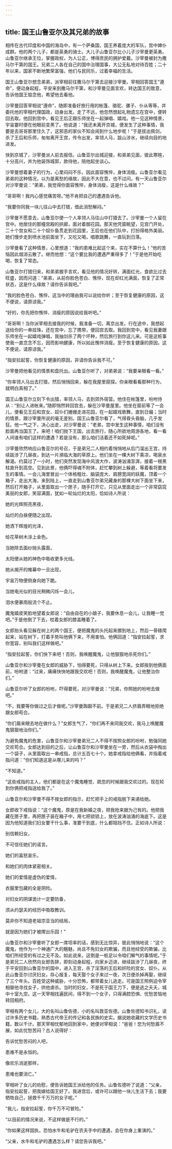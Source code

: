 ```yaml
---
---
---
```

title: 国王山鲁亚尔及其兄弟的故事
---




相传在古代印度和中国的海岛中，有一个萨桑国，国王养着庞大的军队，宫中婢仆成群。他的两个儿子，都是英勇的骑士。大儿子山鲁亚尔比小儿子沙宰曼更英勇。山鲁亚尔继承王位，掌握政权，为人公正，博得庶民的拥护爱戴。沙宰曼被封为撒马尔干第的国王。兄弟二人各在自己的国中治理国事，大公无私地对待百姓；二十年以来，国家不断地繁荣富强，他们与民同乐，过着幸福的生活。

国王山鲁亚尔想念弟弟，派宰相前往撒马尔干第去迎接沙宰曼。宰相回答国王“遵命”，便动身起程，平安来到撒马尔干第，和沙宰曼见面言欢，转达国王的致意，告诉他国王惦念他，希望他去看他。

沙宰曼回答宰相说“遵命”，随即准备好旅行用的帐篷、骆驼、骡子、仆从等等，并委托他的宰相代理国政，动身出发。走了不远，他忽然想起礼物遗忘在宫中，便转回去取。他回到宫中，看见王后正跟乐师坐在一起弹唱、嬉戏。他一见这种情景，宇宙霎时便在他眼前变黑了。他说道：“我还未离开京城，便发生了这种事情，我要是去哥哥那里住久了，这邪恶的家伙不知会闹到什么地步呢！”于是拔出佩剑，杀了王后和乐师，匆匆离开王宫，传令出发，率领人马，跋山涉水，继续向目的地进发。

快到京城了，沙宰曼派人前去报信。山鲁亚尔出城迎接，和弟弟见面，彼此寒暄，十分高兴，并为他装饰城郭，款待他，陪他起坐谈心。

沙宰曼想着妻子的行为，心里闷闷不乐，因此面容憔悴，身体消瘦。山鲁亚尔看见弟弟的这种情况，以为是离愁的缘故，因此不大在意，也不过问。有一天山鲁亚尔对沙宰曼说：“弟弟，我觉得你面容憔悴，身体消瘦，这是什么缘故？”

“哥哥啊！我内心感觉痛苦呀。”他不肯把自己的遭遇告诉他。

“我要你同我一块儿往山中去打猎，借此消愁解闷。”

沙宰曼不愿意去，山鲁亚尔便一个人率领人马往山中打猎去了。沙宰曼一个人留在宫中。他居住的那幢宫殿的拱廊，面对着御花园。那天他凭窗眺望，见宫门开处，二十个宫女和二十个奴仆鱼贯走到花园里，王后也在他们队中，打扮得格外美丽。她们慢步走到喷水池前面坐下，又吃又喝，唱歌跳舞，一直玩到日落。

沙宰曼看了这种情景，心里想道：“我的患难比起这个来，实在不算什么！”他的苦恼因此烟消云散了。继而他想：“这个要比我的遭遇严重得多了！”于是他开始吃喝，恢复了常态。

山鲁亚尔打猎归来，和弟弟握手言欢，看见他的情况好转，满面红光，食欲比过去旺盛，因而问道：“弟弟，从前你脸色苍白、憔悴，现在却红光满面，恢复了正常状态，这是什么缘故？请你告诉我吧。”

“我的脸色苍白、憔悴，这当中的理由我可以说给你听；至于恢复健康的原因，这不便说，请原谅我。”

“好的，你先把你憔悴、消瘦的原因说给我听吧。”

“哥哥啊！当你派宰相去接我的时候，我准备一切，离京出发。行在途中，我想起送给你的一串挂珠，还在宫中，忘了携带，便回宫去取。我回到宫中，看见我妻跟乐师坐在一起嬉戏弹唱，我抽剑杀了两个坏种，然后旅行到你这儿来。可是这桩事使我一直念念不忘，因而影响健康，所以如此憔悴消瘦。至于恢复健康的原因，这不便说，请原谅我。”

“指安拉起誓，你恢复健康的原因，非请你告诉我不可。”

沙宰曼把他看见的情景和盘托出。山鲁亚尔听了，对弟弟说：“我要亲眼看一看。”

“你率领人马出去打猎，然后悄悄回来，躲在我屋里窥探。你亲眼看看那种行为，就明白真相了。”

国王山鲁亚尔立刻下令出猎，率领人马，去到郊外宿营。他住在帐篷里，吩咐侍从：“别让人进帐来。”随即悄然转回宫去，躲在沙宰曼屋里。他坐在窗前等了一会儿，便看见王后和宫女、奴仆们姗姗走进花园，在一起嬉戏歌舞，直到日偏；当时的情景，跟沙宰曼所说的毫无差别。国王山鲁亚尔看了，气得昏头昏脑，几乎发狂。他一气之下，决心出走，对沙宰曼说：“老弟，宫中发生这种事情，咱们没有脸面再当国王了。来吧！咱们抛下王国，出去旅行，随心所欲地周游各地，看一看人间谁有咱们这样的遭遇？若是没有，那么咱们活着还不如死掉呢。”

沙宰曼欣然响应山鲁亚尔的号召，于是弟兄二人相约着悄悄地从后门溜出王宫，持续跋涉了几昼夜，到达一片濒临大海的草原上。他们坐在一棵大树下乘凉，喝泉水解渴。约莫过了一小时，他们突然发现海中风浪大作，波涛汹涌澎湃，接着一根黑柱直升到高空。见到此景，他俩吓得魂不附体，赶忙攀到树上躲避，等着看将要发生的事情。一会儿海里冒出一个体格粗壮、脑袋庞大、肩膀宽阔的妖魔，顶着一个箱子，走出大海，来到陆上，一直走到山鲁亚尔弟兄藏身的那棵大树下面坐下来，然后打开箱子，从里面取出一个匣子，随手打开它，只见从里面走出一个非常窈窕美丽的女郎，笑容满面，犹如一轮灿烂的太阳，恰如诗人所说：

她的光辉照亮黑夜，

灿烂的白昼便随之出现。

她洒下辉煌的光泽，

给花草树木涂上金色。

当她除去面纱抛头露面，

太阳便从她的神色中吸收更多光线。

她从揭开的帷幕中一旦出现，

宇宙万物便侧身向她下跪。

当她电光似的目光稍微闪烁一会儿，

泪水便暴雨般流个不止。

魔鬼嬉皮笑脸地望着女郎说：“自由自在的小娘子，我要休息一会儿，让我睡一觉吧。”于是他倒了下去，枕着女郎的膝盖睡着了。

女郎抬头看见躲在树上的两个国王，便把魔鬼的头托起来挪到地上，然后一骨碌爬起来，站在树下，打着手势叫他俩下来，不用害怕。他俩回道：“指安拉起誓，求你宽容，别叫我们这样做吧。”

“指安拉起誓，你们快下来吧！否则，我唤醒魔鬼，让他狠狠地杀死你们。”

山鲁亚尔和沙宰曼在女郎的威胁下，怕得要死，只得从树上下来。女郎挨到他俩面前，吩咐道：“过来，痛痛快快地跟我交欢吧！否则，我唤醒魔鬼，让他整治你们。”

山鲁亚尔听了女郎的吩咐，吓得要死，对沙宰曼说：“兄弟，你照她的吩咐去做吧。”

“不，我要等你做过之后才做呢。”沙宰曼踟蹰不前。于是弟兄二人挤眉弄眼地拒绝跟女郎苟合。

“你们眉来眼去地在做什么？”女郎生气了，“你们再不来同我交欢，我马上唤醒魔鬼狠狠地治你们。”

为避免魔鬼的危害，山鲁亚尔和沙宰曼弟兄二人不得不按照女郎的吩咐，勉强同她交欢苟合。女郎达到目的之后，让山鲁亚尔和沙宰曼坐在一旁，然后从衣袋中掏出一个袋子，从里面取出一串戒指，总计五百七十个。她拿戒指给他俩看，并指着戒指问道：“你们知道这是从哪儿来的吗？”

“不知道。”

“这些戒指的主人，他们都是在这个魔鬼睡觉、疏忽的时候跟我交欢过的。现在轮到你俩把戒指送给我了。”

山鲁亚尔和沙宰曼不得不按女郎的指示，赶忙把手上的戒指脱下来递给她。

女郎收下戒指说：“这个魔鬼，原是在我新婚之夜，把我抢来据为己有的。他把我藏在匣子里，再把匣子装在箱子中，用七把锁锁上，放在波涛汹涌的海底下。这是因为他知道我们妇女要干什么事，准要干到底，什么都阻挡不住。正如诗人所说：

别信赖妇女，

不可信任她们的诺言。

她们的喜怒哀乐，

和她们的肉体紧密相关。

她们的爱情是虚伪的爱情，

衣服里包藏的全是阴险。

对妇女的阴谋诡计一定要防备，

须从约瑟夫的经历中吸取教训。

莫非你不知道老祖宗亚当的结局，

就是因为她们才被撵出乐园！”

山鲁亚尔和沙宰曼听了女郎一席坦率的话，感到无比惊异，彼此悄悄地说：“这个魔鬼，他作为一个神通广大的魑魅，尚且不免妇女的欺骗，而且他经受的欺骗，比咱们所经受的有过之无不及。如此说来，这倒是一桩足以令咱们解气的事情呢。”于是弟兄二人欣然向女郎告辞，即刻动身起程，向家乡迈进，继续跋涉了几昼夜，终于平安回到山鲁亚尔的国中，进入王宫，杀了淫荡的王后和奸险的宫女、奴仆。从此山鲁亚尔讨厌妇女，存心报复，每天娶个女子来过一夜，次日便杀掉再娶，继续了三个年头。百姓受这种威胁，十分恐怖，都带着女儿逃走。可是国王照例迫令宰相替他寻找女子，供他虐杀。当时的妇女，不是死于国王刀下，便是逃之夭夭，城中十室九空。这一天宰相找遍民间，得不到一个女子，只得满腔恐惧、忧愁苦恼地转回相府。

宰相有两个女儿，大的名叫山鲁佐德，小的名叫敦亚佐德。山鲁佐德知书识礼，读过许多历史书籍，熟悉古代帝王的传记和各民族的史实。据说她收藏的文学历史书籍，数以千计。那天宰相忧郁地回到家中，她便对宰相说：“爸爸！您为何愁眉不展，如此忧愁苦闷？古人说得好：

告诉忧愁苦闷的人吧，

患难不是永恒的。

像欢乐消逝那样，

患难也要消亡。”

宰相听了女儿的劝慰，便告诉她国王派给他的任务。山鲁佐德听了说道：“父亲，指安拉起誓，把我嫁给国王好了。我进宫后，或许可以跟他一块儿生活下去；我要牺牲自己，拯救千千万万的女子呢。”

“我儿，指安拉起誓，你千万不可冒险。”

“以目前的情况来说，不这样做是不行的。”

“你如果这样固执，恐怕水牛和毛驴在农夫手中的遭遇，会在你身上重演的。”

“父亲，水牛和毛驴的遭遇怎么样？请您告诉我吧。”